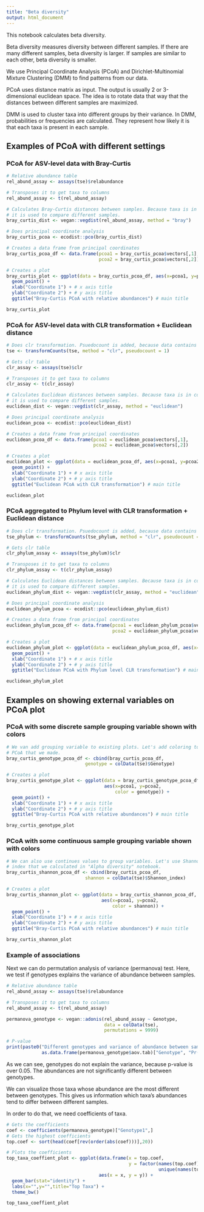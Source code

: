 ```yaml
---
title: "Beta diversity"
output: html_document
---
```


This notebook calculates beta diversity.

Beta diversity measures diversity between different samples. If there are many
different samples, beta diversity is larger. If samples are similar to each other,
beta diversity is smaller. 

We use Principal Coordinate Analysis (PCoA) and Dirichlet-Multinomial Mixture Clustering
(DMM) to find patterns from our data. 

PCoA uses distance matrix as input. The output is usually 2 or 3-dimensional 
euclidean space. The idea is to rotate data that way that the distances between 
different samples are maximized. 

DMM is used to cluster taxa into different groups by their variance. In DMM, probabilities
or frequencies are calculated. They represent how likely it is that each taxa is present
in each sample.

## Examples of PCoA with different settings
### PCoA for ASV-level data with Bray-Curtis

```r
# Relative abundance table
rel_abund_assay <- assays(tse)$relabundance

# Transposes it to get taxa to columns
rel_abund_assay <- t(rel_abund_assay)

# Calculates Bray-Curtis distances between samples. Because taxa is in columns,
# it is used to compare different samples.
bray_curtis_dist <- vegan::vegdist(rel_abund_assay, method = "bray")

# Does principal coordinate analysis
bray_curtis_pcoa <- ecodist::pco(bray_curtis_dist)

# Creates a data frame from principal coordinates
bray_curtis_pcoa_df <- data.frame(pcoa1 = bray_curtis_pcoa$vectors[,1], 
                                  pcoa2 = bray_curtis_pcoa$vectors[,2])

# Creates a plot
bray_curtis_plot <- ggplot(data = bray_curtis_pcoa_df, aes(x=pcoa1, y=pcoa2)) +
  geom_point() +
  xlab("Coordinate 1") + # x axis title
  ylab("Coordinate 2") + # y axis title
  ggtitle("Bray-Curtis PCoA with relative abundances") # main title

bray_curtis_plot

```
### PCoA for ASV-level data with CLR transformation + Euclidean distance

```r
# Does clr transformation. Psuedocount is added, because data contains zeros. 
tse <- transformCounts(tse, method = "clr", pseudocount = 1)

# Gets clr table
clr_assay <- assays(tse)$clr

# Transposes it to get taxa to columns
clr_assay <- t(clr_assay)

# Calculates Euclidean distances between samples. Because taxa is in columns,
# it is used to compare different samples.
euclidean_dist <- vegan::vegdist(clr_assay, method = "euclidean")

# Does principal coordinate analysis
euclidean_pcoa <- ecodist::pco(euclidean_dist)

# Creates a data frame from principal coordinates
euclidean_pcoa_df <- data.frame(pcoa1 = euclidean_pcoa$vectors[,1], 
                                pcoa2 = euclidean_pcoa$vectors[,2])

# Creates a plot
euclidean_plot <- ggplot(data = euclidean_pcoa_df, aes(x=pcoa1, y=pcoa2)) +
  geom_point() +
  xlab("Coordinate 1") + # x axis title
  ylab("Coordinate 2") + # y axis title
  ggtitle("Euclidean PCoA with CLR transformation") # main title

euclidean_plot

```

### PCoA aggregated to Phylum level with CLR transformation + Euclidean distance

```r
# Does clr transformation. Psuedocount is added, because data contains zeros. 
tse_phylum <- transformCounts(tse_phylum, method = "clr", pseudocount = 1)

# Gets clr table
clr_phylum_assay <- assays(tse_phylum)$clr

# Transposes it to get taxa to columns
clr_phylum_assay <- t(clr_phylum_assay)

# Calculates Euclidean distances between samples. Because taxa is in columns,
# it is used to compare different samples.
euclidean_phylum_dist <- vegan::vegdist(clr_assay, method = "euclidean")

# Does principal coordinate analysis
euclidean_phylum_pcoa <- ecodist::pco(euclidean_phylum_dist)

# Creates a data frame from principal coordinates
euclidean_phylum_pcoa_df <- data.frame(pcoa1 = euclidean_phylum_pcoa$vectors[,1], 
                                       pcoa2 = euclidean_phylum_pcoa$vectors[,2])

# Creates a plot
euclidean_phylum_plot <- ggplot(data = euclidean_phylum_pcoa_df, aes(x=pcoa1, y=pcoa2)) +
  geom_point() +
  xlab("Coordinate 1") + # x axis title
  ylab("Coordinate 2") + # y axis title
  ggtitle("Euclidean PCoA with Phylum level CLR transformation") # main title

euclidean_phylum_plot

```
## Examples on showing external variables on PCoA plot
### PCoA with some discrete sample grouping variable shown with colors

```r
# We van add grouping variable to existing plots. Let's add coloring to the first
# PCoA that we made.
bray_curtis_genotype_pcoa_df <- cbind(bray_curtis_pcoa_df,
                             genotype = colData(tse)$Genotype)

# Creates a plot
bray_curtis_genotype_plot <- ggplot(data = bray_curtis_genotype_pcoa_df, 
                                    aes(x=pcoa1, y=pcoa2,
                                        color = genotype)) +
  geom_point() +
  xlab("Coordinate 1") + # x axis title
  ylab("Coordinate 2") + # y axis title
  ggtitle("Bray-Curtis PCoA with relative abundances") # main title

bray_curtis_genotype_plot

```
### PCoA with some continuous sample grouping variable shown with colors
```r
# We can also use continues values to group variables. Let's use Shannon diversity
# index that we calculated in "Alpha diversity" notebook.
bray_curtis_shannon_pcoa_df <- cbind(bray_curtis_pcoa_df,
                             shannon = colData(tse)$Shannon_index)

# Creates a plot
bray_curtis_shannon_plot <- ggplot(data = bray_curtis_shannon_pcoa_df, 
                                   aes(x=pcoa1, y=pcoa2,
                                       color = shannon)) +
  geom_point() +
  xlab("Coordinate 1") + # x axis title
  ylab("Coordinate 2") + # y axis title
  ggtitle("Bray-Curtis PCoA with relative abundances") # main title

bray_curtis_shannon_plot

```

### Example of associations
Next we can do permutation analysis of variance (permanova) test. Here, we test if
genotypes explains the variance of abundance between samples. 

```r
# Relative abundance table
rel_abund_assay <- assays(tse)$relabundance

# Transposes it to get taxa to columns
rel_abund_assay <- t(rel_abund_assay)

permanova_genotype <- vegan::adonis(rel_abund_assay ~ Genotype,
                                    data = colData(tse),
                                    permutations = 9999)

# P-value
print(paste0("Different genotypes and variance of abundance between samples, p-value: ", 
             as.data.frame(permanova_genotype$aov.tab)["Genotype", "Pr(>F)"]))

```
As we can see, genotypes do not explain the variance, because p-value is over 0.05. 
The abundances are not significantly different between genotypes.

We can visualize those taxa whose abundance are the most different between genotypes. 
This gives us information which taxa's abundances tend to differ between different 
samples. 

In order to do that, we need coefficients of taxa.

```r
# Gets the coefficients
coef <- coefficients(permanova_genotype)["Genotype1",]
# Gets the highest coefficients
top.coef <- sort(head(coef[rev(order(abs(coef)))],20))

# Plots the coefficients
top_taxa_coeffient_plot <- ggplot(data.frame(x = top.coef,
                                             y = factor(names(top.coef),
                                                        unique(names(top.coef)))),
                                  aes(x = x, y = y)) +
  geom_bar(stat="identity") +
  labs(x="",y="",title="Top Taxa") +
  theme_bw()

top_taxa_coeffient_plot

```